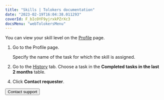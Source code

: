 ```yaml
---
title: "Skills | Tolokers documentation"
date: "2023-02-19T16:04:38.011293"
coverId: F_bIcOYF9yjrxkPZrXc3
docsMenu: "webTolokersMenu"
---
```



<SkillsContent1/>

You can view your skill level on the [Profile](https://we.toloka.ai/profile) page.

<SkillsContent2/>

1. Go to the Profile page.

    Specify the name of the task for which the skill is assigned.

1. Go to the [History](https://we.toloka.ai/profile/history) tab. Choose a task in the **Completed tasks in the last 2 months** table.

<SkillsContent3/>

4. Click **Contact requester**.

<SkillsContent4/>

<Button themeColor="light" view="default" size="l" type="link" url="../troubleshooting/support?form-source=skills">Contact support</Button>
